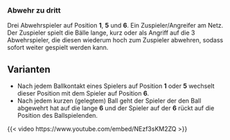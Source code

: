 ### Abwehr zu dritt

Drei Abwehrspieler auf Position **1**, **5** und **6**. Ein Zuspieler/Angreifer am Netz. Der Zuspieler spielt die Bälle lange, kurz oder als Angriff auf die 3 Abwehrspieler, die diesen wiederum hoch zum Zuspieler abwehren, sodass sofort weiter gespielt werden kann.

:::{.callout-tip}
## Varianten
* Nach jedem Ballkontakt eines Spielers auf Position **1** oder **5** wechselt dieser Position mit dem Spieler auf Position **6**.
* Nach jedem kurzen (gelegtem) Ball geht der Spieler der den Ball abgewehrt hat auf die lange **6** und der Spieler auf der **6** rückt auf die Position des Ballspielenden.
:::

{{< video https://www.youtube.com/embed/NEzf3sKM2ZQ >}}
